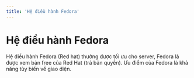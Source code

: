 ```yaml
---
title: 'Hệ điều hành Fedora'
---
```


# Hệ điều hành Fedora

Hệ điều hành Fedora (Red hat) thường được tối ưu cho server, Fedora là được xem bản free của Red Hat (trả bản quyền). Ưu điểm của Fedora là khả năng tùy biến về giao diện.
